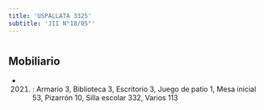 ```yaml
---
title: 'USPALLATA 3325'
subtitle: 'JII N°18/05°'
---
```


#


## Mobiliario

*  (2021) : Armario 3, Biblioteca 3, Escritorio 3, Juego de patio 1, Mesa inicial 53, Pizarrón 10, Silla escolar 332, Varios 113 



